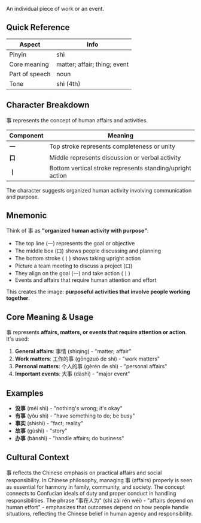 An individual piece of work or an event.

## Quick Reference

| Aspect         | Info                         |
| -------------- | ---------------------------- |
| Pinyin         | shì                          |
| Core meaning   | matter; affair; thing; event |
| Part of speech | noun                         |
| Tone           | shì (4th)                    |

## Character Breakdown

事 represents the concept of human affairs and activities.

| Component | Meaning                                                   |
| --------- | --------------------------------------------------------- |
| **一**    | Top stroke represents completeness or unity               |
| **口**    | Middle represents discussion or verbal activity           |
| **丨**    | Bottom vertical stroke represents standing/upright action |

The character suggests organized human activity involving communication and purpose.

## Mnemonic

Think of 事 as **"organized human activity with purpose"**:

- The top line (一) represents the goal or objective
- The middle box (口) shows people discussing and planning
- The bottom stroke (丨) shows taking upright action
- Picture a team meeting to discuss a project (口)
- They align on the goal (一) and take action (丨)
- Events and affairs that require human attention and effort

This creates the image: **purposeful activities that involve people working together**.

## Core Meaning & Usage

事 represents **affairs, matters, or events that require attention or action**. It's used:

1. **General affairs**: 事情 (shìqíng) - "matter; affair"
2. **Work matters**: 工作的事 (gōngzuò de shì) - "work matters"
3. **Personal matters**: 个人的事 (gèrén de shì) - "personal affairs"
4. **Important events**: 大事 (dàshì) - "major event"

## Examples

- **没事** (méi shì) - "nothing's wrong; it's okay"
- **有事** (yǒu shì) - "have something to do; be busy"
- **事实** (shìshí) - "fact; reality"
- **故事** (gùshì) - "story"
- **办事** (bànshì) - "handle affairs; do business"

## Cultural Context

事 reflects the Chinese emphasis on practical affairs and social responsibility. In Chinese
philosophy, managing 事 (affairs) properly is seen as essential for harmony in family, community,
and society. The concept connects to Confucian ideals of duty and proper conduct in handling
responsibilities. The phrase "事在人为" (shì zài rén wéi) - "affairs depend on human effort" -
emphasizes that outcomes depend on how people handle situations, reflecting the Chinese belief in
human agency and responsibility.
